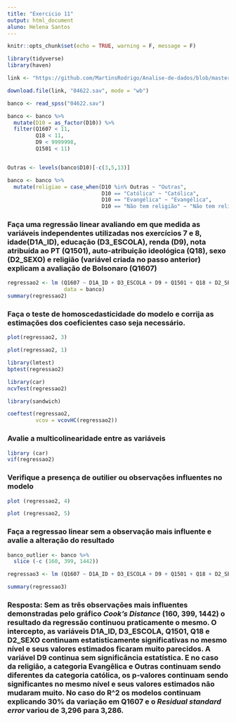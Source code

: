 ---
title: "Exercicio 11"
output: html_document
aluno: Helena Santos
---

```{r setup, include=FALSE}
knitr::opts_chunk$set(echo = TRUE, warning = F, message = F)
```


```{r}
library(tidyverse)
library(haven)

link <- "https://github.com/MartinsRodrigo/Analise-de-dados/blob/master/04622.sav?raw=true"

download.file(link, "04622.sav", mode = "wb")

banco <- read_spss("04622.sav") 

banco <- banco %>%
  mutate(D10 = as_factor(D10)) %>%
  filter(Q1607 < 11, 
         Q18 < 11,
         D9 < 9999998,
         Q1501 < 11)


Outras <- levels(banco$D10)[-c(3,5,13)]

banco <- banco %>%
  mutate(religiao = case_when(D10 %in% Outras ~ "Outras",
                              D10 == "Católica" ~ "Católica",
                              D10 == "Evangélica" ~ "Evangélica",
                              D10 == "Não tem religião" ~ "Não tem religião"))

```

### Faça uma regressão linear avaliando em que medida as variáveis independentes utilizadas nos exercícios 7 e 8, idade(D1A_ID), educação (D3_ESCOLA), renda (D9), nota atribuída ao PT (Q1501), auto-atribuição ideológica (Q18), sexo (D2_SEXO) e religião (variável criada no passo anterior) explicam a avaliação de Bolsonaro (Q1607)

```{r}

regressao2 <- lm (Q1607 ~ D1A_ID + D3_ESCOLA + D9 + Q1501 + Q18 + D2_SEXO + religiao, 
                  data = banco)
summary(regressao2)

```

### Faça o teste de homoscedasticidade do modelo e corrija as estimações dos coeficientes caso seja necessário.

```{r}
plot(regressao2, 3)

plot(regressao2, 1)

library(lmtest)
bptest(regressao2)

library(car)
ncvTest(regressao2) 

library(sandwich)

coeftest(regressao2, 
         vcov = vcovHC(regressao2))

```

### Avalie a multicolinearidade entre as variáveis

```{r}

library (car)
vif(regressao2)


```

### Verifique a presença de outilier ou observações influentes no modelo

```{r}

plot (regressao2, 4)

plot (regressao2, 5)


```

### Faça a regressao linear sem a observação mais influente e avalie a alteração do resultado

```{r}
banco_outlier <- banco %>%
  slice (-c (160, 399, 1442))

regressao3 <- lm (Q1607 ~ D1A_ID + D3_ESCOLA + D9 + Q1501 + Q18 + D2_SEXO + religiao, data = banco_outlier)

summary(regressao3)

```

### Resposta: Sem as três observações mais influentes demonstradas pelo gráfico *Cook’s Distance* (160, 399, 1442) o resultado da regressão continuou praticamente o mesmo. O intercepto, as variáveis D1A_ID, D3_ESCOLA, Q1501, Q18 e D2_SEXO continuam estatisticamente significativas no mesmo nível e seus valores estimados ficaram muito parecidos. A variável D9 continua sem significância estatística. E no caso da religião, a categoria Evangêlica e Outras continuam sendo diferentes da categoria católica, os p-valores continuam sendo significantes no mesmo nível e seus valores estimados não mudaram muito. No caso do R^2 os modelos continuam explicando 30% da variação em Q1607 e o *Residual standard error* variou de 3,296 para 3,286. 

